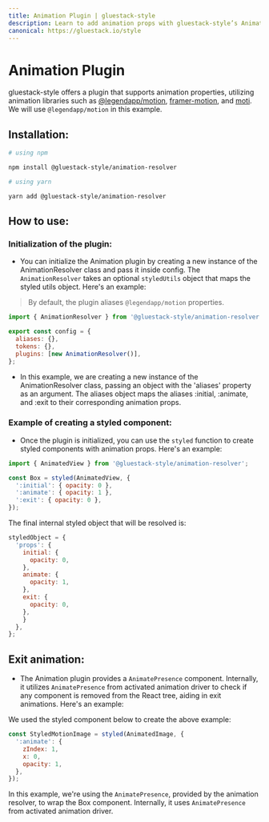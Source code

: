 ```yaml
---
title: Animation Plugin | gluestack-style
description: Learn to add animation props with gluestack-style’s Animation Plugin for dynamic, animated UI elements. Performance impacts and lack of typings are limitations.
canonical: https://gluestack.io/style
---
```



<Meta title="styled/plugins/Animation Plugin" />

# Animation Plugin

gluestack-style offers a plugin that supports animation properties, utilizing animation libraries such as [@legendapp/motion](https://legendapp.com/open-source/motion/), [framer-motion](https://www.framer.com/motion/), and [moti](https://moti.fyi/). We will use `@legendapp/motion` in this example.

## Installation:

```bash
# using npm

npm install @gluestack-style/animation-resolver

# using yarn

yarn add @gluestack-style/animation-resolver
```

## How to use:

### Initialization of the plugin:

- You can initialize the Animation plugin by creating a new instance of the AnimationResolver class and pass it inside config. The `AnimationResolver` takes an optional `styledUtils` object that maps the styled utils object. Here's an example:

> By default, the plugin aliases `@legendapp/motion` properties.

```jsx
import { AnimationResolver } from '@gluestack-style/animation-resolver';

export const config = {
  aliases: {},
  tokens: {},
  plugins: [new AnimationResolver()],
};
```

- In this example, we are creating a new instance of the AnimationResolver class, passing an object with the 'aliases' property as an argument. The aliases object maps the aliases :initial, :animate, and :exit to their corresponding animation props.

### Example of creating a styled component:

- Once the plugin is initialized, you can use the `styled` function to create styled components with animation props. Here's an example:

```jsx
import { AnimatedView } from '@gluestack-style/animation-resolver';

const Box = styled(AnimatedView, {
  ':initial': { opacity: 0 },
  ':animate': { opacity: 1 },
  ':exit': { opacity: 0 },
});
```

The final internal styled object that will be resolved is:

```jsx
styledObject = {
  'props': {
    initial: {
      opacity: 0,
    },
    animate: {
      opacity: 1,
    },
    exit: {
      opacity: 0,
    },
    }
  },
};
```

## Exit animation:

- The Animation plugin provides a `AnimatePresence` component. Internally, it utilizes `AnimatePresence` from activated animation driver to check if any component is removed from the React tree, aiding in exit animations. Here's an example:

We used the styled component below to create the above example:

```jsx
const StyledMotionImage = styled(AnimatedImage, {
  ':animate': {
    zIndex: 1,
    x: 0,
    opacity: 1,
  },
});
```

In this example, we're using the `AnimatePresence`, provided by the animation resolver, to wrap the Box component. Internally, it uses `AnimatePresence` from activated animation driver.
